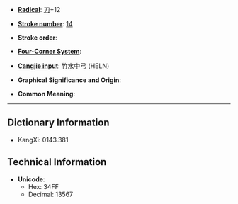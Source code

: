 * '''[[Wiktionary:Chinese radical index| Radical]]''': [[Wiktionary:Chinese radical index 刀|刀]]+12

* '''[[Wiktionary:Chinese total strokes index|Stroke number]]''': [[Wiktionary:Chinese total strokes index 14|14]]

* '''Stroke order''': 

* '''[[Wiktionary:Chinese four corner index|Four-Corner System]]''': 

* '''[[Wiktionary:Chinese Cangjie index|Cangjie input]]''': 竹水中弓 (HELN)

* '''Graphical Significance and Origin''': 

* '''Common Meaning''': 

----

== Dictionary Information ==

* KangXi: 0143.381

== Technical Information ==

* '''Unicode''':
** Hex: 34FF
** Decimal: 13567